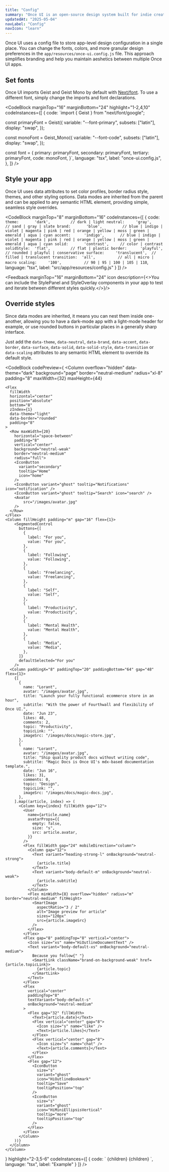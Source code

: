```yaml
---
title: "Config"
summary: "Once UI is an open-source design system built for indie creators, small teams, and startups to fuel the next generation of web applications."
updatedAt: "2025-05-04"
navLabel: "Config"
navIcon: "learn"
---
```


Once UI uses a config file to store app-level design configuration in a single place. You can change the fonts, colors, and more granular design preferences in the `app/resources/once-ui.config.js` file. This approach simplifies branding and help you maintain aeshetics between multiple Once UI apps.

## Set fonts

Once UI imports Geist and Geist Mono by default with [Next/font](https://nextjs.org/docs/pages/building-your-application/optimizing/fonts). To use a different font, simply change the imports and font declarations.

<CodeBlock
  marginTop="16"
  marginBottom="24"
  highlight="1-2,4,10"
  codeInstances={[
    {
      code:
`import { Geist } from "next/font/google";

const primaryFont = Geist({
    variable: "--font-primary",
    subsets: ["latin"],
    display: "swap",
});

const monoFont = Geist_Mono({
    variable: "--font-code",
    subsets: ["latin"],
    display: "swap",
});

const font = {
    primary: primaryFont,
    secondary: primaryFont,
    tertiary: primaryFont,
    code: monoFont,
}`,
      language: "tsx",
      label: "once-ui.config.js",
    },
  ]}
/>

## Style your app
        
Once UI uses data attributes to set color profiles, border radius style, themes, and other styling options. Data modes are inherited from the parent and can be applied to any
semantic HTML element, providing simple, seamless style overrides.

<CodeBlock
    marginTop="8"
    marginBottom="16"
    codeInstances={[
  {
    code:
`theme:       'dark',         // dark | light
neutral:     'gray',         // sand | gray | slate
brand:       'blue',         // blue | indigo | violet | magenta | pink | red | orange | yellow | moss | green | emerald | aqua | cyan
accent:      'indigo',       // blue | indigo | violet | magenta | pink | red | orange | yellow | moss | green | emerald | aqua | cyan
solid:       'contrast',     // color | contrast
solidStyle:  'flat',         // flat | plastic
border:      'playful',      // rounded | playful | conservative
surface:     'translucent',  // filled | translucent
transition:  'all',          // all | micro | macro
scaling:     '100',          // 90 | 95 | 100 | 105 | 110`, 
    language: "tsx",
    label: "src/app/resources/config.js"
  }
]} />

<Feedback marginTop="16" marginBottom="24" icon
  description={<>You can include the <InlineCode>StylePanel</InlineCode> and <InlineCode>StyleOverlay</InlineCode> components in your app to test and iterate between
    different styles quickly.</>}/>

<StylePanel marginBottom="40" />

## Override styles

Since data modes are inherited, it means you can nest them inside one-another, allowing
you to have a dark-mode app with a light-mode header for example, or use rounded buttons
in particular places in a generally sharp interface.

Just add the `data-theme`, `data-neutral`, `data-brand`, `data-accent`, `data-border`, `data-surface`, `data-solid`, `data-solid-style`, `data-transition` or `data-scaling` attributes to any semantic HTML element to override its default style.

<CodeBlock
    codePreview={
<Column
    overflow="hidden"
    data-theme="dark"
    background="page"
    border="neutral-medium"
    radius="xl-8"
    padding="8"
    maxWidth={32}
    maxHeight={44}
  >
    <Flex
      fillWidth
      horizontal="center"
      position="absolute"
      bottom="8"
      zIndex={1}
      data-theme="light"
      data-border="rounded"
      padding="8"
    >
      <Row maxWidth={20}
        horizontal="space-between"
        padding="8"
        vertical="center"
        background="neutral-weak"
        border="neutral-medium"
        radius="full">
        <IconButton
          variant="secondary"
          tooltip="Home"
          icon="home"
        />
        <IconButton variant="ghost" tooltip="Notifications" icon="notification" />
        <IconButton variant="ghost" tooltip="Search" icon="search" />
        <Avatar
            src="/images/avatar.jpg"
        />
      </Row>
    </Flex>
    <Column fillHeight padding="m" gap="16" flex={1}>
        <SegmentedControl
          buttons={[
            {
              label: "For you",
              value: "For you",
            },
            {
              label: "Following",
              value: "Following",
            },
            {
              label: "Freelancing",
              value: "Freelancing",
            },
            {
              label: "Self",
              value: "Self",
            },
            {
              label: "Productivity",
              value: "Productivity",
            },
            {
              label: "Mental Health",
              value: "Mental Health",
            },
            {
              label: "Media",
              value: "Media",
            },
          ]}
          defaultSelected="For you"
        />
      <Column paddingX="8" paddingTop="20" paddingBottom="64" gap="48" flex={1}>
        {[
          {
            name: "Lorant",
            avatar: "/images/avatar.jpg",
            title: "Launch your fully functional ecommerce store in an hour",
            subtitle: "With the power of Fourthwall and flexibility of Once UI.",
            date: "Jun 23",
            likes: 48,
            comments: 2,
            topic: "Productivity",
            topicLink: "",
            imageSrc: "/images/docs/magic-store.jpg",
          },
          {
            name: "Lorant",
            avatar: "/images/avatar.jpg",
            title: "Ship quality product docs without writing code",
            subtitle: "Magic Docs is Once UI's mdx-based documentation template.",
            date: "Jun 16",
            likes: 31,
            comments: 0,
            topic: "Design",
            topicLink: "",
            imageSrc: "/images/docs/magic-docs.jpg",
          },
        ].map((article, index) => (
          <Column key={index} fillWidth gap="12">
            <User
              name={article.name}
              avatarProps={{
                empty: false,
                size: "s",
                src: article.avatar,
              }}
            />
            <Flex fillWidth gap="24" mobileDirection="column">
              <Column gap="12">
                <Text variant="heading-strong-l" onBackground="neutral-strong">
                  {article.title}
                </Text>
                <Text variant="body-default-m" onBackground="neutral-weak">
                  {article.subtitle}
                </Text>
              </Column>
              <Flex minWidth={8} overflow="hidden" radius="m" border="neutral-medium" fitHeight>
                <SmartImage
                  aspectRatio="3 / 2"
                  alt="Image preview for article"
                  sizes="120px"
                  src={article.imageSrc}
                />
              </Flex>
            </Flex>
            <Flex gap="8" paddingTop="8" vertical="center">
              <Icon size="xs" name="HiOutlineDocumentText" />
              <Text variant="body-default-xs" onBackground="neutral-medium">
                Because you follow{" "}
                <SmartLink className="brand-on-background-weak" href={article.topicLink}>
                  {article.topic}
                </SmartLink>
              </Text>
            </Flex>
            <Flex
              vertical="center"
              paddingTop="8"
              textVariant="body-default-s"
              onBackground="neutral-medium"
            >
              <Flex gap="32" fillWidth>
                <Text>{article.date}</Text>
                <Flex vertical="center" gap="8">
                  <Icon size="s" name="like" />
                  <Text>{article.likes}</Text>
                </Flex>
                <Flex vertical="center" gap="8">
                  <Icon size="s" name="chat" />
                  <Text>{article.comments}</Text>
                </Flex>
              </Flex>
              <Flex gap="12">
                <IconButton
                  size="s"
                  variant="ghost"
                  icon="HiOutlineBookmark"
                  tooltip="Save"
                  tooltipPosition="top"
                />
                <IconButton
                  size="s"
                  variant="ghost"
                  icon="HiMiniEllipsisVertical"
                  tooltip="more"
                  tooltipPosition="top"
                />
              </Flex>
            </Flex>
          </Column>
        ))}
      </Column>
    </Column>
  </Column>
    }
    highlight="2-3,5-6"
    codeInstances={[
        {
            code:
`<Column
    data-theme="dark"
    data-border="playful">
    <Row
        data-theme="light"
        data-border="rounded">
        {children}
    </Row>
    <Row>
        {children}
    </Row>
</Column>`,
            language: "tsx",
            label: "Example"
        }
    ]}
/>
